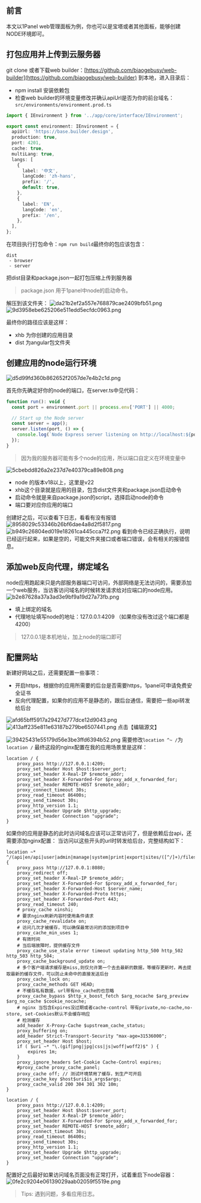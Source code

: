 
<Meta title="部署/builder 前台部署" id="builder-to-1panel" />

## 前言

本文以1Panel web管理面板为例，你也可以是宝塔或者其他面板，能够创建NODE环境即可。

## 打包应用并上传到云服务器

git clone 或者下载web builder：[https://github.com/biaogebusy/web-builder](https://github.com/biaogebusy/web-builder) 到本地，进入目录后：

- npm install 安装依赖包
- 检查web builder的环境变量修改并确认apiUrl是否为你的前台域名：`src/environments/environment.prod.ts`

```ts
import { IEnvironment } from '../app/core/interface/IEnvironment';

export const environment: IEnvironment = {
  apiUrl: 'https://base.builder.design',
  production: true,
  port: 4201,
  cache: true,
  multiLang: true,
  langs: [
    {
      label: '中文',
      langCode: 'zh-hans',
      prefix: '/',
      default: true,
    },
    {
      label: 'EN',
      langCode: 'en',
      prefix: '/en',
    },
  ],
};
```

在项目执行打包命令：`npm run build`最终你的包应该包含：

```
dist
 - browser
 - server
```

把dist目录和package.json一起打包压缩上传到服务器

> package.json 用于1panel中node的启动命令。

解压到该文件夹：
![da21b2ef2a557e768879cae2409bfb51.png](https://picx.zhimg.com/v2-3847bb2e8e2d80d0575fdd9aeca93bf3_r.jpg)
![9d3958ebe625206e511edd5ecfdc0963.png](https://picx.zhimg.com/v2-378c9ff5c05cea83d7a36344c9f37c79_r.jpg)

最终你的路径应该是这样：

- xhb 为你创建的应用目录
- dist 为angular包文件夹

## 创建应用的node运行环境

![d5d99fd360b862652f2057de7e4b2c1d.png](https://pic2.zhimg.com/v2-5c98abe1e20c633c1d513a86e05940db_r.jpg)

首先你先确定好你的node的端口，在server.ts中见代码：

```js
function run(): void {
  const port = environment.port || process.env['PORT'] || 4000;

  // Start up the Node server
  const server = app();
  server.listen(port, () => {
    console.log(`Node Express server listening on http://localhost:${port}`);
  });
}
```

> 因为我的服务器可能有多个node的应用，所以端口自定义在环境变量中

![5cbebdd826a2e237d7e40379ca89e808.png](https://pic4.zhimg.com/v2-bf985b2156067bfded4c0e032ab94cad_r.jpg)

- node 的版本v18以上，这里是v22
- xhb这个目录就是应用的目录，包含dist文件夹和package.json启动命令
- 启动命令就是来自package.json的script，选择启动node的命令
- 端口要对应你应用的端口

创建好之后，可以查看下日志，看看有没有报错
![8958029c53346b26bf6dae4a8d2f5817.png](https://pic1.zhimg.com/v2-b3566a21a533878de70d95497a8d39da_r.jpg)
![b949c26804ed019e18261ca445cca7f2.png](https://pic2.zhimg.com/v2-665e4cf5e86b112117d525eea7cfcd27_r.jpg)
看到命令已经正确执行，说明已经运行起来，如果是空的，可能文件夹接口或者端口错误，会有相关的报错信息。

## 添加web反向代理，绑定域名

node应用跑起来只是内部服务器端口可访问，外部网络是无法访问的，需要添加一个web服务，当访客访问域名的时候转发请求给对应端口的node应用。
![b2e87628a37a3ad3e9bf9a19d27a73fb.png](https://pic1.zhimg.com/v2-1392b51b2f048b2bbe512a9da870346e_r.jpg)

- 填上绑定的域名
- 代理地址填写node的地址：127.0.0.1:4209 （如果你没有改过这个端口都是4200）

> 127.0.0.1是本机地址，加上node的端口即可

## 配置网站

新建好网站之后，还需要配置一些事项：

- 开启https，根据你的应用所需要的后台是否需要https，1panel可申请免费安全证书
- 反向代理配置，如果你的应用不是静态的，跟后台通信，需要把一些api转发给后台

![afd65bff5917a29427d777dce12d9043.png](https://picx.zhimg.com/v2-d4570f3cc511e35e27bac27738353f0f_r.jpg)
![413aff235e811e63187b279be6507441.png](https://picx.zhimg.com/v2-91d1977ffd2ef887ade4d67d4f6f4019_r.jpg)
点击【编辑源文】

![39425431e55179d56e3be3ffd6394b52.png](https://pic3.zhimg.com/v2-5471b71f884fc8c3ec1b67fefd4b8c8e_1440w.jpg)
需要修改`location ^~ /`为`location /` 最终这段的nginx配置在我的应用场景里是这样：

```
location / {
    proxy_pass http://127.0.0.1:4209;
    proxy_set_header Host $host:$server_port;
    proxy_set_header X-Real-IP $remote_addr;
    proxy_set_header X-Forwarded-For $proxy_add_x_forwarded_for;
    proxy_set_header REMOTE-HOST $remote_addr;
    proxy_connect_timeout 30s;
    proxy_read_timeout 86400s;
    proxy_send_timeout 30s;
    proxy_http_version 1.1;
    proxy_set_header Upgrade $http_upgrade;
    proxy_set_header Connection "upgrade";
}
```

如果你的应用是静态的此时访问域名应该可以正常访问了，但是依赖后台api，还需要添加nginx配置：
当访问以这些开头的url时转发给后台，完整结构如下：

```nginx
location ~* ^/(api|en/api|user|admin|manage|system|print|export|sites/([^/]+)/files) {
    proxy_pass http://127.0.0.1:8080;
    proxy_redirect off;
    proxy_set_header X-Real-IP $remote_addr;
    proxy_set_header X-Forwarded-For $proxy_add_x_forwarded_for;
    proxy_set_header X-Forwarded-Host $server_name;
    proxy_set_header X-Forwarded-Proto https;
    proxy_set_header X-Forwarded-Port 443;
    proxy_read_timeout 240;
    # proxy_cache xinshi;
    # 要求nginx刷新内容时使用条件请求
    proxy_cache_revalidate on;
    # 访问几次才被缓存，可以确保最常访问的添加到项目中
    proxy_cache_min_uses 1;
    # 有效时间
    # 当后端故障时，提供缓存文件
    proxy_cache_use_stale error timeout updating http_500 http_502 http_503 http_504;
    proxy_cache_background_update on;
    # 多个客户端请求缓存是miss,则仅允许第一个去去最新的数据，等缓存更新时，再去提取最新的缓存文件，可以防止未命中的直接发送后台
    proxy_cache_lock on;
    proxy_cache_methods GET HEAD;
    # 不缓存私有数据，url带有no_cache的也忽略
    proxy_cache_bypass $http_x_boost_fetch $arg_nocache $arg_preview $arg_no_cache $cookie_nocache;
    # nginx 当包含Expires没过期或者cache-control 带有private,no-cache,no-store, set-Cookies默认不会缓存响应
    # 检测缓存
    add_header X-Proxy-Cache $upstream_cache_status;
    proxy_buffering on;
    add_header Strict-Transport-Security "max-age=31536000";
    proxy_set_header Host $host;
    if ( $uri ~* "\.(gif|png|jpg|css|js|woff|woff2)$" ) {
        expires 1m;
    }
    proxy_ignore_headers Set-Cookie Cache-Control expires;
    #proxy_cache proxy_cache_panel;
    proxy_cache off; // 测试环境禁用了缓存，到生产可开启
    proxy_cache_key $host$uri$is_args$args;
    proxy_cache_valid 200 304 301 302 10m;
}

location / {
    proxy_pass http://127.0.0.1:4209;
    proxy_set_header Host $host:$server_port;
    proxy_set_header X-Real-IP $remote_addr;
    proxy_set_header X-Forwarded-For $proxy_add_x_forwarded_for;
    proxy_set_header REMOTE-HOST $remote_addr;
    proxy_connect_timeout 30s;
    proxy_read_timeout 86400s;
    proxy_send_timeout 30s;
    proxy_http_version 1.1;
    proxy_set_header Upgrade $http_upgrade;
    proxy_set_header Connection "upgrade";
}
```

配置好之后最好如果访问域名页面没有正常打开，试着重启下node容器：
![0fe2c9204e06139029aab02059f5519e.png](https://pic4.zhimg.com/v2-db8ad78ddfb7fa5273afcd73253d1193_r.jpg)

> Tips: 遇到问题，多看应用日志。
